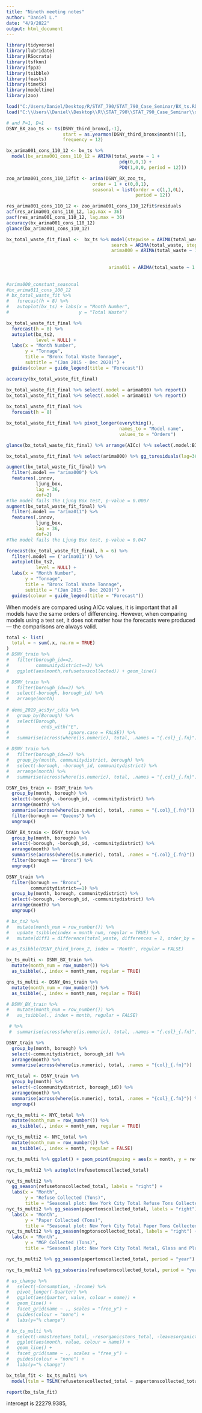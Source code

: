 ```yaml
---
title: "Nineth meeting notes"
author: "Daniel L."
date: "4/9/2022"
output: html_document
---
```


```r
library(tidyverse)
library(lubridate)
library(RSocrata)
library(tsfknn)
library(fpp3)
library(tsibble)
library(feasts)
library(timetk)
library(modeltime)
library(zoo)
```

```r
load("C:/Users/Daniel/Desktop/R/STAT_790/STAT_790_Case_Seminar/BX_ts.RData")
load("C:\\Users\\Daniel\\Desktop\\R\\STAT_790\\STAT_790_Case_Seminar\\data_prep.Rdata")
```

```r
# and P=1, D=1
DSNY_BX_zoo_ts <- ts(DSNY_third_bronx[,-1], 
                     start = as.yearmon(DSNY_third_bronx$month)[1], 
                     frequency = 12)

bx_arima001_cons_110_12 <- bx_ts %>% 
  model(bx_arima001_cons_110_12 = ARIMA(total_waste ~ 1 + 
                                          pdq(0,0,1) + 
                                          PDQ(1,0,0, period = 12)))

zoo_arima001_cons_110_12fit <- arima(DSNY_BX_zoo_ts, 
                                order = 1 + c(0,0,1),
                                seasonal = list(order = c(1,1,0L), 
                                                period = 12))

res_arima001_cons_110_12 <- zoo_arima001_cons_110_12fit$residuals
acf(res_arima001_cons_110_12, lag.max = 36)
pacf(res_arima001_cons_110_12, lag.max = 36)
accuracy(bx_arima001_cons_110_12)
glance(bx_arima001_cons_110_12)

```


```r
bx_total_waste_fit_final <-  bx_ts %>% model(stepwise = ARIMA(total_waste),
                                       search = ARIMA(total_waste, stepwise = FALSE),
                                       arima000 = ARIMA(total_waste ~ 1 + 
                                                                            pdq(0,0,0) + 
                                                                            PDQ(1,0,0, period = 12)),
                                      arima011 = ARIMA(total_waste ~ 1 + 
                                                                         pdq(0,1,1) + 
                                                                         PDQ(1,0,0, period = 12)))
#arima000_constant_seasonal
#bx_arima011_cons_100_12
# bx_total_waste_fit %>% 
#   forecast(h = 8) %>% 
#   autoplot(bx_ts) + labs(x = "Month Number",
#                          y = "Total Waste")

bx_total_waste_fit_final %>% 
  forecast(h = 8) %>% 
  autoplot(bx_ts2,
           level = NULL) +
  labs(x = "Month Number",
       y = "Tonnage",
       title = "Bronx Total Waste Tonnage",
       subtitle = "(Jan 2015 - Dec 2020)") +
  guides(colour = guide_legend(title = "Forecast"))

accuracy(bx_total_waste_fit_final)

bx_total_waste_fit_final %>% select(.model = arima000) %>% report()
bx_total_waste_fit_final %>% select(.model = arima011) %>% report()
 
bx_total_waste_fit_final %>% 
  forecast(h = 8)

bx_total_waste_fit_final %>% pivot_longer(everything(), 
                                          names_to = "Model name",
                                          values_to = "Orders")

glance(bx_total_waste_fit_final) %>% arrange(AICc) %>% select(.model:BIC)

bx_total_waste_fit_final %>% select(arima000) %>% gg_tsresiduals(lag=36)

augment(bx_total_waste_fit_final) %>% 
  filter(.model == "arima000") %>% 
  features(.innov, 
           ljung_box,
           lag = 36,
           dof=2)
#The model fails the Ljung Box test, p-value = 0.0007
augment(bx_total_waste_fit_final) %>% 
  filter(.model == "arima011") %>% 
  features(.innov, 
           ljung_box,
           lag = 36,
           dof=2)
#The model fails the Ljung Box test, p-value = 0.047

forecast(bx_total_waste_fit_final, h = 6) %>% 
  filter(.model == ('arima011')) %>% 
  autoplot(bx_ts2,
           level = NULL) +
  labs(x = "Month Number",
       y = "Tonnage",
       title = "Bronx Total Waste Tonnage",
       subtitle = "(Jan 2015 - Dec 2020)") +
  guides(colour = guide_legend(title = "Forecast"))
```

When models are compared using AICc values, it is important that all models have the same orders of differencing. However, when comparing models using a test set, it does not matter how the forecasts were produced — the comparisons are always valid.

```r
total <- list(
  total = ~ sum(.x, na.rm = TRUE)
)
# DSNY_train %>%
#   filter(borough_id==2,
#          communitydistrict==3) %>%
#   ggplot(aes(month,refusetonscollected)) + geom_line()

# DSNY_train %>%
#   filter(borough_id==2) %>%
#   select(-borough, borough_id) %>%
#   arrange(month)
  
# demo_2019_acs5yr_cdta %>%
#   group_by(Borough) %>% 
#   select(Borough,
#            ends_with("E",
#                      ignore.case = FALSE)) %>%
#   summarise(across(where(is.numeric), total, .names = "{.col}_{.fn}"))

# DSNY_train %>%
#   filter(borough_id==2) %>%  
#   group_by(month, communitydistrict, borough) %>% 
#   select(-borough, -borough_id, communitydistrict) %>%
#   arrange(month) %>%
#   summarise(across(where(is.numeric), total, .names = "{.col}_{.fn}"))

DSNY_Qns_train <- DSNY_train %>%
  group_by(month, borough) %>% 
  select(-borough, -borough_id, -communitydistrict) %>%
  arrange(month) %>%
  summarise(across(where(is.numeric), total, .names = "{.col}_{.fn}")) %>% 
  filter(borough == "Queens") %>% 
  ungroup()

DSNY_BX_train <- DSNY_train %>%
  group_by(month, borough) %>% 
  select(-borough, -borough_id, -communitydistrict) %>%
  arrange(month) %>%
  summarise(across(where(is.numeric), total, .names = "{.col}_{.fn}")) %>% 
  filter(borough == "Bronx") %>% 
  ungroup()

DSNY_train %>%
  filter(borough == "Bronx",
         communitydistrict==1) %>%
  group_by(month, borough, communitydistrict) %>% 
  select(-borough, -borough_id, -communitydistrict) %>%
  arrange(month) %>% 
  ungroup()
```
```r
# bx_ts2 %>% 
#   mutate(month_num = row_number()) %>% 
#   update_tsibble(index = month_num, regular = TRUE) %>% 
#   mutate(diff1 = difference(total_waste, differences = 1, order_by = Month))

# as_tsibble(DSNY_third_bronx_2, index = 'Month', regular = FALSE)

bx_ts_multi <- DSNY_BX_train %>% 
  mutate(month_num = row_number()) %>% 
  as_tsibble(., index = month_num, regular = TRUE)

qns_ts_multi <- DSNY_Qns_train %>% 
  mutate(month_num = row_number()) %>% 
  as_tsibble(., index = month_num, regular = TRUE)

# DSNY_BX_train %>% 
#   mutate(month_num = row_number()) %>% 
#   as_tsibble(., index = month, regular = FALSE)
```

```r
 # %>%
 #  summarise(across(where(is.numeric), total, .names = "{.col}_{.fn}"))

DSNY_train %>% 
  group_by(month, borough) %>% 
  select(-communitydistrict, borough_id) %>% 
  arrange(month) %>% 
  summarise(across(where(is.numeric), total, .names = "{col}_{.fn}"))

NYC_total <- DSNY_train %>% 
  group_by(month) %>% 
  select(-c(communitydistrict, borough_id)) %>% 
  arrange(month) %>% 
  summarise(across(where(is.numeric), total, .names = "{col}_{.fn}")) %>% 
  ungroup()

nyc_ts_multi <- NYC_total %>% 
  mutate(month_num = row_number()) %>% 
  as_tsibble(., index = month_num, regular = TRUE)

nyc_ts_multi2 <- NYC_total %>% 
  mutate(month_num = row_number()) %>% 
  as_tsibble(., index = month, regular = FALSE)
```

```r
nyc_ts_multi %>% ggplot() + geom_point(mapping = aes(x = month, y = refusetonscollected_total))

nyc_ts_multi2 %>% autoplot(refusetonscollected_total)

nyc_ts_multi2 %>% 
  gg_season(refusetonscollected_total, labels = "right") +
  labs(x = "Month",
       y = "Refuse Collected (Tons)",
       title = "Seasonal plot: New York City Total Refuse Tons Collected")
nyc_ts_multi2 %>% gg_season(papertonscollected_total, labels = "right") +
  labs(x = "Month",
       y = "Paper Collected (Tons)",
       title = "Seasonal plot: New York City Total Paper Tons Collected")
nyc_ts_multi2 %>% gg_season(mgptonscollected_total, labels = "right") +
  labs(x = "Month",
       y = "MGP Collected (Tons)",
       title = "Seasonal plot: New York City Total Metal, Glass and Plastic Tons Collected")

nyc_ts_multi2 %>% gg_season(papertonscollected_total, period = "year")

nyc_ts_multi2 %>% gg_subseries(refusetonscollected_total, period = "year")
```

```r
# us_change %>%
#   select(-Consumption, -Income) %>%
#   pivot_longer(-Quarter) %>%
#   ggplot(aes(Quarter, value, colour = name)) +
#   geom_line() +
#   facet_grid(name ~ ., scales = "free_y") +
#   guides(colour = "none") +
#   labs(y="% change")

# bx_ts_multi %>%
#   select(-xmastreetons_total, -resorganicstons_total, -leavesorganictons_total, -schoolorganictons_total) %>%
#   ggplot(aes(month, value, colour = name)) +
#   geom_line() +
#   facet_grid(name ~ ., scales = "free_y") +
#   guides(colour = "none") +
#   labs(y="% change")
```

```r
bx_tslm_fit <- bx_ts_multi %>% 
  model(tslm = TSLM(refusetonscollected_total ~ papertonscollected_total + mgptonscollected_total))

report(bx_tslm_fit)
```

intercept is 22279.9385, 